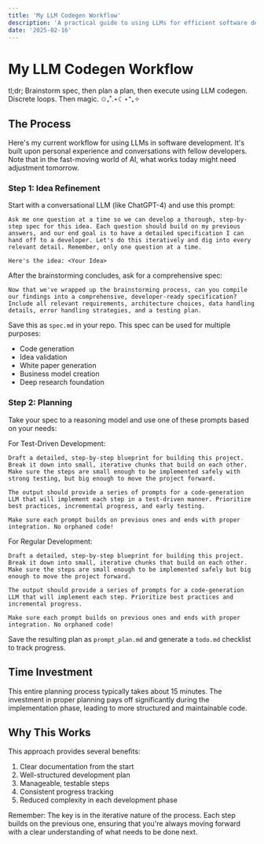 ```yaml
---
title: 'My LLM Codegen Workflow'
description: 'A practical guide to using LLMs for efficient software development'
date: '2025-02-16'
---
```


# My LLM Codegen Workflow

tl;dr; Brainstorm spec, then plan a plan, then execute using LLM codegen. Discrete loops. Then magic. ✩₊˚.⋆☾⋆⁺₊✧

## The Process

Here's my current workflow for using LLMs in software development. It's built upon personal experience and conversations with fellow developers. Note that in the fast-moving world of AI, what works today might need adjustment tomorrow.

### Step 1: Idea Refinement

Start with a conversational LLM (like ChatGPT-4) and use this prompt:

```
Ask me one question at a time so we can develop a thorough, step-by-step spec for this idea. Each question should build on my previous answers, and our end goal is to have a detailed specification I can hand off to a developer. Let's do this iteratively and dig into every relevant detail. Remember, only one question at a time.

Here's the idea: <Your Idea>
```

After the brainstorming concludes, ask for a comprehensive spec:

```
Now that we've wrapped up the brainstorming process, can you compile our findings into a comprehensive, developer-ready specification? Include all relevant requirements, architecture choices, data handling details, error handling strategies, and a testing plan.
```

Save this as `spec.md` in your repo. This spec can be used for multiple purposes:
- Code generation
- Idea validation
- White paper generation
- Business model creation
- Deep research foundation

### Step 2: Planning

Take your spec to a reasoning model and use one of these prompts based on your needs:

For Test-Driven Development:
```
Draft a detailed, step-by-step blueprint for building this project. Break it down into small, iterative chunks that build on each other. Make sure the steps are small enough to be implemented safely with strong testing, but big enough to move the project forward.

The output should provide a series of prompts for a code-generation LLM that will implement each step in a test-driven manner. Prioritize best practices, incremental progress, and early testing.

Make sure each prompt builds on previous ones and ends with proper integration. No orphaned code!
```

For Regular Development:
```
Draft a detailed, step-by-step blueprint for building this project. Break it down into small, iterative chunks that build on each other. Make sure the steps are small enough to be implemented safely but big enough to move the project forward.

The output should provide a series of prompts for a code-generation LLM that will implement each step. Prioritize best practices and incremental progress.

Make sure each prompt builds on previous ones and ends with proper integration. No orphaned code!
```

Save the resulting plan as `prompt_plan.md` and generate a `todo.md` checklist to track progress.

## Time Investment

This entire planning process typically takes about 15 minutes. The investment in proper planning pays off significantly during the implementation phase, leading to more structured and maintainable code.

## Why This Works

This approach provides several benefits:
1. Clear documentation from the start
2. Well-structured development plan
3. Manageable, testable steps
4. Consistent progress tracking
5. Reduced complexity in each development phase

Remember: The key is in the iterative nature of the process. Each step builds on the previous one, ensuring that you're always moving forward with a clear understanding of what needs to be done next.
